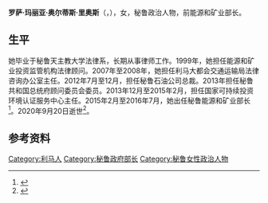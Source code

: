 {{西班牙语姓名|奥尔蒂斯|里奥斯}}
{{Infobox officeholder
| 姓名     = 罗萨·玛丽亚·奥尔蒂斯
| 原名     = {{lang|es|Rosa María Ortiz}}
| 图像     = Juramentación del nuevo gabinete 10 (16396420393 88a7084742 o).jpg
| 图像说明 = 2015年
| 职务     = 秘鲁能源和矿业部长
| 总统     = [[奥良塔·乌马拉|奥良塔·乌马拉]]
| 就任日期 = 2015年2月17日
| 卸任日期 = 2016年7月28日
| 前任     = [[埃莱奥多罗·马约尔加|埃莱奥多罗·马约尔加]]
| 继任     = [[贡萨洛·塔马约|贡萨洛·塔马约]]
| 性别     = 女
| 出生日期 = 1955年9月9日
| 出生地点 = [[秘鲁|秘鲁]][[利马|利马]]
| 逝世日期 = {{Dda|2020|9|20|1955|9|9}}
| 逝世地点 = 秘鲁利马
| 国籍     = {{PER}}
| 母校     = 秘鲁天主教大学
| 职业     = 政治人物
| 政党     = 
}}
'''罗萨·玛丽亚·奥尔蒂斯·里奥斯'''（{{lang-es|Rosa María Ortiz Ríos}}，{{bd|1955年|9月9日|2020年|9月20日|catIdx=Ortiz}}），女，秘鲁政治人物，前能源和矿业部长。

== 生平 ==
她毕业于秘鲁天主教大学法律系，长期从事律师工作。1999年，她担任能源和矿业投资监管机构法律顾问。2007年至2008年，她担任利马大都会交通运输局法律咨询办公室主任。2012年7月至12月，担任秘鲁石油公司总裁。2013年担任秘鲁共和国总统府顾问委员会委员。2013年12月至2015年2月，担任国家可持续投资环境认证服务中心主任。2015年2月至2016年7月，她出任秘鲁能源和矿业部长<ref>{{cite web |title=Gabinete renovado: conoce a los nuevos ministros de Humala |url=http://elcomercio.pe/politica/gobierno/gabinete-renovado-conoce-nuevos-ministros-humala-noticia-1792280 |publisher=El Comercio |language=es |date=2015-02-18 |access-date=2020-09-22 |archive-date=2016-03-05 |archive-url=https://web.archive.org/web/20160305073030/http://elcomercio.pe/politica/gobierno/gabinete-renovado-conoce-nuevos-ministros-humala-noticia-1792280 |dead-url=no }}</ref>。2020年9月20日逝世<ref>{{cite web |title=Falleció Rosa María Ortiz, exministra de Energía y Minas |url=https://www.expreso.com.pe/politica/fallecio-rosa-maria-ortiz-exministra-de-energia-y-minas/ |publisher=Expreso |language=es |date=2020-09-20 |access-date=2020-09-22 |archive-date=2020-10-04 |archive-url=https://web.archive.org/web/20201004170022/https://www.expreso.com.pe/politica/fallecio-rosa-maria-ortiz-exministra-de-energia-y-minas/ |dead-url=no }}</ref>。
== 参考资料 ==
{{reflist}}

{{Authority control}}
{{DEFAULTSORT:Ortiz Rios, Rosa}}
[[Category:利马人|Category:利马人]]
[[Category:秘鲁政府部长|Category:秘鲁政府部长]]
[[Category:秘鲁女性政治人物|Category:秘鲁女性政治人物]]